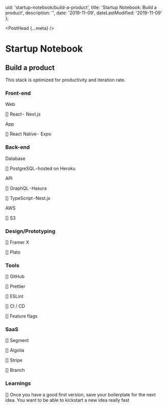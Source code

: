   uid: 'startup-notebook/build-a-product',
  title: 'Startup Notebook: Build a product',
  description: '',
  date: '2019-11-09',
  dateLastModified: '2019-11-09'
};

<PostHead {...meta} />

# Startup Notebook

## Build a product

This stack is optimized for productivity and iteration rate.

### Front-end

Web

[] React -  Next.js

App

[] React Native -  Expo

### Back-end

Database

[] PostgreSQL - hosted on Heroku

API

[] GraphQL - Hasura

[] TypeScript - Nest.js

AWS

[] S3

### Design/Prototyping

[] Framer X

[] Plato

### Tools

[] GitHub

[] Prettier

[] ESLint

[] CI / CD

[] Feature flags

### SaaS

[] Segment

[] Algolia

[] Stripe

[] Branch

### Learnings

[] Once you have a good first version, save your boilerplate for the next idea. You want to be able to kickstart a new idea really fast
